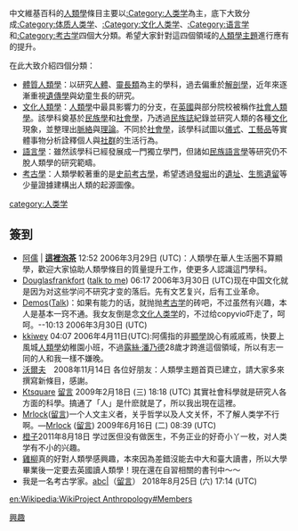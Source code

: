 {{维基专题状态|semi-active}}
{{維基百科人社區}}

中文維基百科的[[人類學|人類學]]條目主要以[[:Category:人类学|:Category:人类学]]為主，底下大致分成[[:Category:体质人类学|:Category:体质人类学]]、[[:Category:文化人类学|:Category:文化人类学]]、[[:Category:语言学|:Category:语言学]]和[[:Category:考古学|:Category:考古学]]四個大分類。希望大家針對這四個領域的[[Portal:人类学|人類學主題]]進行應有的提升。

在此大致介紹四個分類：
*[[體質人類學|體質人類學]]：以研究[[人體|人體]]、[[靈長類|靈長類]]為主的學科，過去偏重於[[解剖學|解剖學]]，近年來逐漸重視[[遺傳學|遺傳學]]與幼童生長的研究。
*[[文化人類學|文化人類學]]：[[人類學|人類學]]中最具影響力的分支，在[[英國|英國]]與部分院校被稱作[[社會人類學|社會人類學]]。該學科奠基於[[民族學|民族學]]和[[社會學|社會學]]，乃透過[[民族誌|民族誌]]紀錄並研究人類的各種[[文化|文化]]現象，並整理出[[脈絡|脈絡]]與[[理論|理論]]。不同於[[社會學|社會學]]，該學科試圖以[[儀式|儀式]]、[[工藝品|工藝品]]等實體事物分析詮釋個人與[[社群|社群]]的生活行為。
*[[語言學|語言學]]：雖然該學科已經發展成一門獨立學門，但諸如[[民族語言學|民族語言學]]等研究仍不脫人類學的研究範疇。
*[[考古學|考古學]]：人類學較著重的是[[史前考古學|史前考古學]]，希望透過[[發堀|發堀]]出的[[遺址|遺址]]、[[生態遺留|生態遺留]]等少量證據建構出人類的起源圖像。

[[category:人类学|category:人类学]]
[[Category:維基百科協作|興趣]]

==簽到==
*[[User:Alltonight|阿儒]] | '''[[User_talk:Alltonight|這裡泡茶]]''' 12:52 2006年3月29日 (UTC)：人類學在華人生活圈不算顯學，歡迎大家協助人類學條目的質量提升工作，使更多人認識這門學科。
*[[User:Douglasfrankfort|Douglasfrankfort]] ([[User_talk:Douglasfrankfort|talk to me]]) 06:17 2006年3月30日 (UTC)现在中国文化就是因为对这些学问不研究才变的落后。先有文艺复兴，后有工业革命。
*[[User:Demos|Demos]]([[User_talk:Demos|Talk]])：如果有能力的话，就抛抛[[考古学|考古学]]的砖吧，不过虽然有兴趣，本人是基本一窍不通。我女友倒是念[[文化人类学|文化人类学]]的，不过给copyvio吓走了，呵呵。--10:13 2006年3月30日 (UTC)
*[[User:LuisaH|kkiwey]] 04:07 2006年4月11日(UTC):阿儒指的非[[顯學|顯學]]說心有戚戚焉，快要上風城[[人類學|人類學]]幼稚園小班，不過[[露絲·潘乃德|露絲·潘乃德]]28歲才跨進這個領域，所以有志一同的人和我一樣不嫌晚。
*[[User:沃爾夫|沃爾夫]]　2008年11月14日 各位好朋友：人類學主題首頁已建立，請大家多來撰寫新條目，感謝。 
*[[user:Ktsquare|Ktsquare]] [[user_talk:Ktsquare|留言]] 2009年2月18日 (三) 18:18 (UTC) 其實社會科學就是研究人各方面的科學。搞通了「人」是什麽就是了，所以我出現在這裡。
*[[User:Mrlock|Mrlock]]([[User_talk:Mrlock|留言]])一个人文主义者，关乎哲学以及人文关怀，不了解人类学不行啊。—[[User:Mrlock|Mrlock]] ([[User_talk:Mrlock|留言]]) 2009年6月16日 (二) 08:39 (UTC)
*[[user:Demi_Orange|橙子]]2011年8月18日 学过医但没有做医生，不务正业的好奇小丫一枚，对人类学有不小的兴趣。
*[[user:Jeong_zeno|雞柳]]真的好對人類學感興趣，本來因為差錯沒能去中大和臺大讀書，所以大學畢業後一定要去英國讀人類學！現在還在自習相關的書刊中～～
*我是一名考古学家。[[User:Sacha|abc&#124;]]（[[User_talk:Sacha|留言]]） 2018年8月25日 (六) 17:14 (UTC)
[[en:Wikipedia:WikiProject_Anthropology#Members|en:Wikipedia:WikiProject Anthropology#Members]]